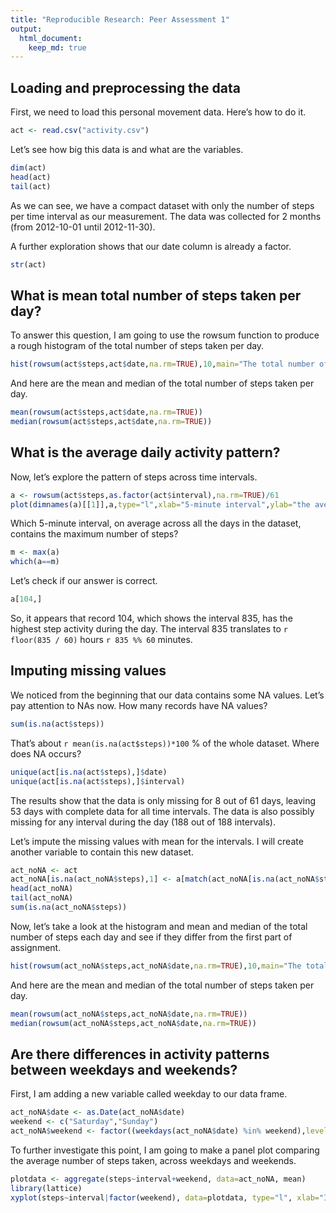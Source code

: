 ```yaml
---
title: "Reproducible Research: Peer Assessment 1"
output: 
  html_document:
    keep_md: true
---
```



## Loading and preprocessing the data
First, we need to load this personal movement data. Here's how to do it.

```r
act <- read.csv("activity.csv")
```

Let's see how big this data is and what are the variables.
```r
dim(act)
head(act)
tail(act)
```
As we can see, we have a compact dataset with only the number of steps per time interval as our measurement. The data was collected for 2 months (from 2012-10-01 until 2012-11-30).

A further exploration shows that our date column is already a factor.
```r
str(act)
```
## What is mean total number of steps taken per day?
To answer this question, I am going to use the rowsum function to produce a rough histogram of the total number of steps taken per day.
```r
hist(rowsum(act$steps,act$date,na.rm=TRUE),10,main="The total number of steps taken per day",xlab="The total number of steps",ylab="The number of days")
```

And here are the mean and median of the total number of steps taken per day.
```r
mean(rowsum(act$steps,act$date,na.rm=TRUE))
median(rowsum(act$steps,act$date,na.rm=TRUE))
```

## What is the average daily activity pattern?
Now, let's explore the pattern of steps across time intervals.
```r
a <- rowsum(act$steps,as.factor(act$interval),na.rm=TRUE)/61
plot(dimnames(a)[[1]],a,type="l",xlab="5-minute interval",ylab="the average number of steps taken for each interval",main="Time series plot showing the average daily activity pattern")
```

Which 5-minute interval, on average across all the days in the dataset, contains the maximum number of steps?
```r
m <- max(a)
which(a==m)
```
Let's check if our answer is correct.
```r
a[104,]
```
So, it appears that record 104, which shows the interval 835, has the highest step activity during the day. The interval 835 translates to `r floor(835 / 60)` hours `r 835 %% 60` minutes.

## Imputing missing values
We noticed from the beginning that our data contains some NA values. Let's pay attention to NAs now. How many records have NA values?

```r
sum(is.na(act$steps))
```

That's about `r mean(is.na(act$steps))*100` % of the whole dataset. Where does NA occurs?

```r
unique(act[is.na(act$steps),]$date)
unique(act[is.na(act$steps),]$interval)
```

The results show that the data is only missing for 8 out of 61 days, leaving 53 days with complete data for all time intervals. The data is also possibly missing for any interval during the day (188 out of 188 intervals).

Let's impute the missing values with mean for the intervals. I will create another variable to contain this new dataset.

```r
act_noNA <- act
act_noNA[is.na(act_noNA$steps),1] <- a[match(act_noNA[is.na(act_noNA$steps),3],rownames(a))]
head(act_noNA)
tail(act_noNA)
sum(is.na(act_noNA$steps))
```

Now, let's take a look at the histogram and mean and median of the total number of steps each day and see if they differ from the first part of assignment.

```r
hist(rowsum(act_noNA$steps,act_noNA$date,na.rm=TRUE),10,main="The total number of steps taken per day after imputation",xlab="The total number of steps",ylab="The number of days")
```

And here are the mean and median of the total number of steps taken per day.
```r
mean(rowsum(act_noNA$steps,act_noNA$date,na.rm=TRUE))
median(rowsum(act_noNA$steps,act_noNA$date,na.rm=TRUE))
```
## Are there differences in activity patterns between weekdays and weekends?
First, I am adding a new variable called weekday to our data frame.

```r
act_noNA$date <- as.Date(act_noNA$date)
weekend <- c("Saturday","Sunday")
act_noNA$weekend <- factor((weekdays(act_noNA$date) %in% weekend),levels=c(TRUE,FALSE),labels=c("weekend","weekday"))
```

To further investigate this point, I am going to make a panel plot comparing the average number of steps taken, across weekdays and weekends.

```r
plotdata <- aggregate(steps~interval+weekend, data=act_noNA, mean)
library(lattice)
xyplot(steps~interval|factor(weekend), data=plotdata, type="l", xlab="Interval", ylab="Number of steps")
```